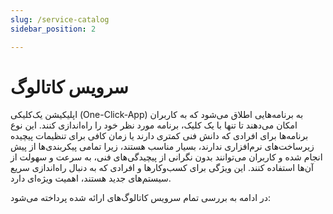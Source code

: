 ```yaml
---
slug: /service-catalog
sidebar_position: 2

---
```



# سرویس کاتالوگ

اپلیکیشن یک‌کلیکی (One-Click-App) به برنامه‌هایی اطلاق می‌شود که به کاربران امکان می‌دهند تا تنها با یک کلیک، برنامه مورد نظر خود را راه‌اندازی کنند. این نوع برنامه‌ها برای افرادی که دانش فنی کمتری دارند یا زمان کافی برای تنظیمات پیچیده زیرساخت‌های نرم‌افزاری ندارند، بسیار مناسب هستند، زیرا تمامی پیکربندی‌ها از پیش انجام شده و کاربران می‌توانند بدون نگرانی از پیچیدگی‌های فنی، به سرعت و سهولت از آن‌ها استفاده کنند. این ویژگی برای کسب‌وکارها و افرادی که به دنبال راه‌اندازی سریع سیستم‌های جدید هستند، اهمیت ویژه‌ای دارد.

در ادامه به بررسی تمام سرویس کاتالوگ‌های ارائه شده پرداخته می‌شود:


<ServiceCatalogList />




